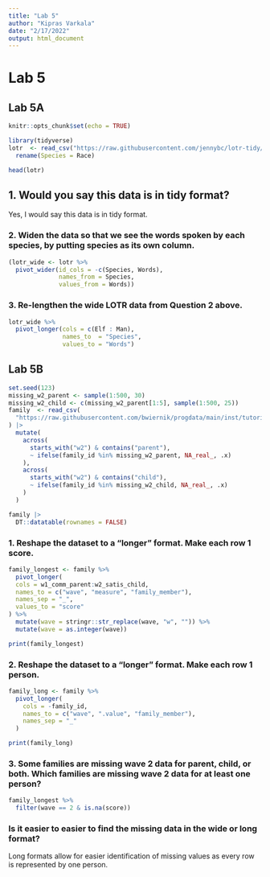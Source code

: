 ```yaml
---
title: "Lab 5"
author: "Kipras Varkala"
date: "2/17/2022"
output: html_document
---
```

# Lab 5

## Lab 5A
```r
knitr::opts_chunk$set(echo = TRUE)

library(tidyverse)
lotr  <- read_csv("https://raw.githubusercontent.com/jennybc/lotr-tidy/master/data/lotr_tidy.csv") %>% 
  rename(Species = Race)

head(lotr)
```

## 1. Would you say this data is in tidy format?

Yes, I would say this data is in tidy format.


### 2. Widen the data so that we see the words spoken by each species, by putting species as its own column.

```r
(lotr_wide <- lotr %>% 
  pivot_wider(id_cols = -c(Species, Words), 
              names_from = Species, 
              values_from = Words))
```
### 3. Re-lengthen the wide LOTR data from Question 2 above.

```r
lotr_wide %>%
  pivot_longer(cols = c(Elf : Man), 
               names_to  = "Species", 
               values_to = "Words")
```

## Lab 5B

```r
set.seed(123)
missing_w2_parent <- sample(1:500, 30)
missing_w2_child <- c(missing_w2_parent[1:5], sample(1:500, 25))
family  <- read_csv(
  "https://raw.githubusercontent.com/bwiernik/progdata/main/inst/tutorials/data/family_data.csv"
) |> 
  mutate(
    across(
      starts_with("w2") & contains("parent"),
      ~ ifelse(family_id %in% missing_w2_parent, NA_real_, .x)
    ),
    across(
      starts_with("w2") & contains("child"),
      ~ ifelse(family_id %in% missing_w2_child, NA_real_, .x)
    )
  )

family |> 
  DT::datatable(rownames = FALSE)
```

### 1. Reshape the dataset to a “longer” format. Make each row 1 score. 

```r
family_longest <- family %>%
  pivot_longer(
  cols = w1_comm_parent:w2_satis_child,
  names_to = c("wave", "measure", "family_member"), 
  names_sep = "_",
  values_to = "score"
) %>% 
  mutate(wave = stringr::str_replace(wave, "w", "")) %>%
  mutate(wave = as.integer(wave))

print(family_longest)
```

### 2. Reshape the dataset to a “longer” format. Make each row 1 person. 

```r
family_long <- family %>%
  pivot_longer(
    cols = -family_id,
    names_to = c("wave", ".value", "family_member"), 
    names_sep = "_"
  )

print(family_long)
```

### 3. Some families are missing wave 2 data for parent, child, or both. Which families are missing wave 2 data for at least one person?

```r
family_longest %>%
  filter(wave == 2 & is.na(score))
```

### Is it easier to easier to find the missing data in the wide or long format?

Long formats allow for easier identification of missing values as every row is represented by one person. 